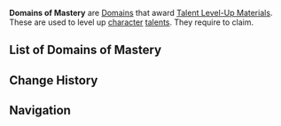 {{Terminology Infobox
|image = 
|type  = Domain Types
}}
'''Domains of Mastery''' are  [[Domains]] that award [[Talent Level-Up Materials]]. These are used to level up [[character]] [[talents]]. They require {{Item|Original Resin|30|x=20}} to claim.

==List of Domains of Mastery==
{{Domains by Category Table|Domains of Mastery}}

==Change History==
{{Change History|1.0}}

==Navigation==
{{Domain Navbox|Permanent}}
[[Category:Domains of Mastery| ]]